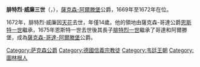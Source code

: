 {{Multiple issues|
{{Expand language|1=en|time=2021-02-08T14:55:27+00:00}}
{{Unreferenced|time=2021-02-08T14:55:27+00:00}}
}}
{{Infobox noble
| name        = 腓特烈·威廉三世
| image       = 1657 Friedrich Wilhelm.jpg
| succession  = 薩克森-阿爾滕堡公爵
| reign       = 1669年 — 1672年
| predecessor = [[腓特烈·威廉二世_(薩克森-阿爾滕堡)|腓特烈·威廉二世]]
| successor   = ''併入薩克森-哥達''
| birth_date  = {{Birth date|1657|7|12|df=y}}
| birth_place = [[阿爾滕堡|阿爾滕堡]]
| death_date  = {{Death date and age|1672|4|14|1657|7|12|df=y}}
| death_place = 阿爾滕堡
| noble family= [[韋廷王朝|韋廷王朝]]
| father      = [[腓特烈·威廉二世_(薩克森-阿爾滕堡)|腓特烈·威廉二世]]
| mother      = [[薩克森的瑪格達列娜·希比拉|薩克森的瑪格達列娜·希比拉]]
| religion    = [[信義宗|信義宗]]
}}
'''腓特烈·威廉三世'''（{{lang-de|Friedrich Wilhelm III}}，{{bd|1657年|7月12日|1672年|4月14日}}），[[薩克森-阿爾滕堡|薩克森-阿爾滕堡]]公爵，1669年至1672年在位。

1672年，腓特烈·威廉因[[天花|天花]]去世，年僅14歲。他的領地由薩克森-哥達公爵[[恩斯特一世_(薩克森-哥達)|恩斯特一世]]繼承，1675年恩斯特一世去世後其長子[[腓特烈一世_(薩克森-哥達-阿爾滕堡)|腓特烈一世]]繼承了哥達和阿爾滕堡，成為[[薩克森-哥達-阿爾滕堡|薩克森-哥達-阿爾滕堡]]公爵。

{{s-start}}
{{s-hou|[[韋廷王朝|韋廷王朝]]|1657年|7月12日|1672年|4月14日}}
{{S-reg|de}}
{{s-bef|before=[[腓特烈·威廉二世_(薩克森-阿爾滕堡)|腓特烈·威廉二世]]}}
{{s-ttl|title=[[薩克森公爵|薩克森-阿爾滕堡公爵]]|years=1669年–1672年}}
{{s-aft|after=[[恩斯特一世_(薩克森-哥達)|恩斯特一世]]}}
{{s-end}}

[[Category:萨克森公爵|Category:萨克森公爵]]
[[Category:德國信義宗教徒|Category:德國信義宗教徒]]
[[Category:韦廷王朝|Category:韦廷王朝]]
[[Category:圖林根人|Category:圖林根人]]